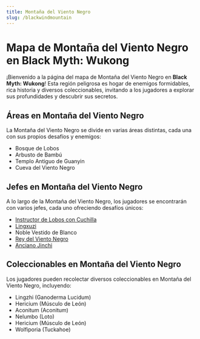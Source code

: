 ```yaml
---
title: Montaña del Viento Negro
slug: /blackwindmountain
---
```


# Mapa de Montaña del Viento Negro en Black Myth: Wukong

¡Bienvenido a la página del mapa de Montaña del Viento Negro en **Black Myth: Wukong**! Esta región peligrosa es hogar de enemigos formidables, rica historia y diversos coleccionables, invitando a los jugadores a explorar sus profundidades y descubrir sus secretos.

## Áreas en Montaña del Viento Negro

La Montaña del Viento Negro se divide en varias áreas distintas, cada una con sus propios desafíos y enemigos:

- Bosque de Lobos
- Arbusto de Bambú
- Templo Antiguo de Guanyin
- Cueva del Viento Negro

## Jefes en Montaña del Viento Negro

A lo largo de la Montaña del Viento Negro, los jugadores se encontrarán con varios jefes, cada uno ofreciendo desafíos únicos:

- [Instructor de Lobos con Cuchilla](/docs/blackwindking)
- [Lingxuzi](/docs/lingxuzi)
- Noble Vestido de Blanco
- [Rey del Viento Negro](/docs/blackwindking)
- [Anciano Jinchi](/docs/elderjinchi)

## Coleccionables en Montaña del Viento Negro

Los jugadores pueden recolectar diversos coleccionables en Montaña del Viento Negro, incluyendo:

- Lingzhi (Ganoderma Lucidum)
- Hericium (Músculo de León)
- Aconitum (Aconitum)
- Nelumbo (Loto)
- Hericium (Músculo de León)
- Wolfiporia (Tuckahoe)